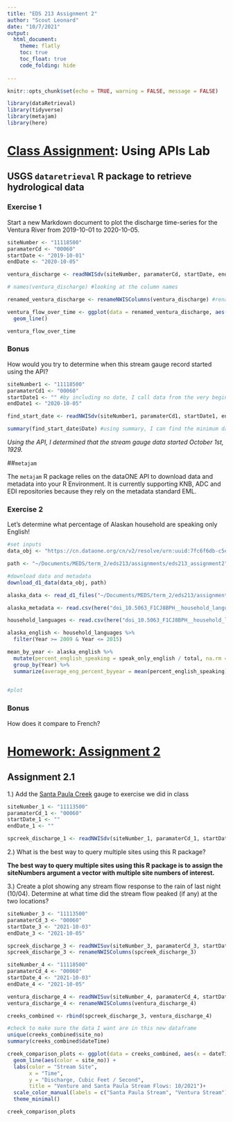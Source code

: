 ```yaml
---
title: "EDS 213 Assignment 2"
author: "Scout Leonard"
date: "10/7/2021"
output: 
  html_document:
    theme: flatly
    toc: true
    toc_float: true
    code_folding: hide
  
---
```


```r
knitr::opts_chunk$set(echo = TRUE, warning = FALSE, message = FALSE)
```

```r
library(dataRetrieval)
library(tidyverse)
library(metajam)
library(here)
```

# [Class Assignment](https://brunj7.github.io/EDS-213-metadata/week_2.html): Using APIs Lab
## USGS `dataretrieval` R package to retrieve hydrological data

### Exercise 1

Start a new Markdown document to plot the discharge time-series for the Ventura River from 2019-10-01 to 2020-10-05.

```r

siteNumber <- "11118500"
paramaterCd <- "00060"
startDate <- "2019-10-01"
endDate <- "2020-10-05"

ventura_discharge <- readNWISdv(siteNumber, paramaterCd, startDate, endDate)

```

```r

# names(ventura_discharge) #looking at the column names

renamed_ventura_discharge <- renameNWISColumns(ventura_discharge) #rename columns
```

```r

ventura_flow_over_time <- ggplot(data = renamed_ventura_discharge, aes(x = Date, y = Flow)) +
  geom_line()

ventura_flow_over_time
```
### Bonus

How would you try to determine when this stream gauge record started using the API?

```r
siteNumber1 <- "11118500"
paramaterCd1 <- "00060"
startDate1 <- "" #by including no date, I call data from the very beginning of when data was collected at this site
endDate1 <- "2020-10-05"

find_start_date <- readNWISdv(siteNumber1, paramaterCd1, startDate1, endDate1)

summary(find_start_date$Date) #using summary, I can find the minimum date in the Data column, which is the datrt date
```

*Using the API, I determined that the stream gauge data started October 1st, 1929.*

##`metajam`

The `metajam` R package relies on the dataONE API to download data and metadata into your R Environment. It is currently supporting KNB, ADC and EDI repositories because they rely on the metadata standard EML.

### Exercise 2

Let’s determine what percentage of Alaskan household are speaking only English!

```r
#set inputs
data_obj <- "https://cn.dataone.org/cn/v2/resolve/urn:uuid:7fc6f6db-c5ea-426a-a743-1f2edafb43b8"

path <- "~/Documents/MEDS/term_2/eds213/assignments/eds213_assignment2"

#download data and metadata
download_d1_data(data_obj, path)
```

```r
alaska_data <- read_d1_files("~/Documents/MEDS/term_2/eds213/assignments/eds213_assignment2/doi_10.5063_F1CJ8BPH__household_language__csv")
```

```r
alaska_metadata <- read.csv(here("doi_10.5063_F1CJ8BPH__household_language__csv", "household_language__summary_metadata.csv"))

```


```r
household_languages <- read.csv(here("doi_10.5063_F1CJ8BPH__household_language__csv", "household_language.csv"))
```

```r

alaska_english <- household_languages %>% 
  filter(Year >= 2009 & Year <= 2015)

mean_by_year <- alaska_english %>% 
  mutate(percent_english_speaking = speak_only_english / total, na.rm = TRUE) %>% 
  group_by(Year) %>% 
  summarize(average_eng_percent_byyear = mean(percent_english_speaking))
  
```

```r
#plot 


```

### Bonus

How does it compare to French? 

# [Homework: Assignment 2](https://brunj7.github.io/EDS-213-metadata/assignments_w2.html)

## Assignment 2.1

1.) Add the [Santa Paula Creek](https://waterdata.usgs.gov/nwis/uv?site_no=11113500) gauge to exercise we did in class
```r
siteNumber_1 <- "11113500"
paramaterCd_1 <- "00060"
startDate_1 <- ""
endDate_1 <- ""

spcreek_discharge_1 <- readNWISdv(siteNumber_1, paramaterCd_1, startDate_1, endDate_1)
```

2.) What is the best way to query multiple sites using this R package?

**The best way to query multiple sites using this R package is to assign the siteNumbers argument a vector with multiple site numbers of interest. **

3.) Create a plot showing any stream flow response to the rain of last night (10/04). Determine at what time did the stream flow peaked (if any) at the two locations?

```r
siteNumber_3 <- "11113500"
paramaterCd_3 <- "00060"
startDate_3 <- "2021-10-03"
endDate_3 <- "2021-10-05"

spcreek_discharge_3 <- readNWISuv(siteNumber_3, paramaterCd_3, startDate_3, endDate_3)
spcreek_discharge_3 <- renameNWISColumns(spcreek_discharge_3)
```

```r

siteNumber_4 <- "11118500"
paramaterCd_4 <- "00060"
startDate_4 <- "2021-10-03"
endDate_4 <- "2021-10-05"

ventura_discharge_4 <- readNWISuv(siteNumber_4, paramaterCd_4, startDate_4, endDate_4)
ventura_discharge_4 <- renameNWISColumns(ventura_discharge_4)

```

```r

creeks_combined <- rbind(spcreek_discharge_3, ventura_discharge_4)

#check to make sure the data I want are in this new dataframe
unique(creeks_combined$site_no)
summary(creeks_combined$dateTime)


```

```r
creek_comparison_plots <- ggplot(data = creeks_combined, aes(x = dateTime, y = Flow_Inst)) +
  geom_line(aes(color = site_no)) +
  labs(color = "Stream Site",
       x = "Time",
       y = "Discharge, Cubic Feet / Second",
       title = "Venture and Santa Paula Stream Flows: 10/2021")+
  scale_color_manual(labels = c("Santa Paula Stream", "Ventura Stream"), values = c("lightblue", "purple")) +
  theme_minimal()

creek_comparison_plots
```

